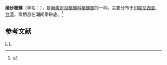 {{Speciesbox 
| taxon = Oliva sidelia
| binomial_authority = Duclos, 1835
| image = Oliva sidelia 01.jpg
}}
'''绫纱榧螺'''（学名：''{{lang|la|Oliva sidelia}}''），是[[新腹足目|新腹足目]][[榧螺科|榧螺科]][[榧螺属|榧螺属]]的一种。主要分布于[[印度尼西亚|印度尼西亚]]、[[台湾|台湾]]，常栖息在潮间带砂底。<ref>{{cite web|url=http://shell.sinica.edu.tw/chinese/shellbase_detail.php?science_no=3186|title=国际贝库：绫纱榧螺|publisher=台湾贝类资料库|accessdate=2009-08-11|archive-date=2016-03-04|archive-url=https://web.archive.org/web/20160304113013/http://shell.sinica.edu.tw/chinese/shellbase_detail.php?science_no=3186|dead-url=no}}</ref>

== 参考文献 ==
{{reflist}}
{{taxonbar}}
[[Category:_1835年描述的动物|L]]
[[Category:榧螺属|L]]